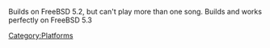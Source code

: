 {{Navbar}}

Builds on FreeBSD 5.2, but can't play more than one song. Builds and works perfectly on FreeBSD 5.3

[[Category:Platforms]]